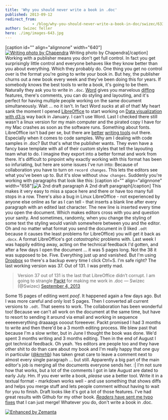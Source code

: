 ```yaml
---
title: 'Why you should never write a book in .doc'
published: 2013-09-12
redirect_from: 
            - /blog/why-you-should-never-write-a-book-in-doc/swizec/6333
author: Swizec Teller
hero: ./img/images-643.jpg
---
```

\[caption id="" align="alignnone" width="640"][![Writing photo by Chapendra](./img/images-643.jpg "Writing photo by Chapendra")](http://www.flickr.com/photos/chaparral/3276694461/sizes/z/in/photostream/) Writing photo by Chapendra\[/caption] Working with a publisher means you don't get full control. In fact you get surprisingly little control and everyone behaves like they know better than you about everything. Which they probably do. One thing you get no control over is the format you're going to write your book in. But hey, the publisher churns out a new book every week and they've been doing this for years. If somebody knows the best tools to write a book, it's going to be them. Naturally they ask you to write in `.doc`. [Word](http://office.microsoft.com/en-us/word/ "Microsoft Word") gives you marvelous [diffing](http://en.wikipedia.org/wiki/Diff "Diff") features, there's comments, you can do styling and layouting, and it's perfect for having multiple people working on the same document simultaneously. Wait ... no it isn't. In fact Word _sucks_ at all of that! My heart sank the moment I opened [LibreOffice](http://www.libreoffice.org "LibreOffice") to start working on [Data visualization with d3.js](http://www.packtpub.com/data-visualization-with-d3js/book) way back in January. I can't use Word. Last I checked there still wasn't a linux version for my main computer and the pirated copy I have for my Mac crashes as soon as the software runs. Something about fonts. LibreOffice isn't bad per se, but there are [better](http://swizec.com/blog/cool-thing-thursday-ia-writer/swizec/5517) [writing tools](http://swizec.com/blog/how-draft-got-me-to-pay-for-a-free-product/swizec/6186) out there. Especially when it comes to code samples. Why am I dealing with code samples in .doc? But that's what the publisher wants. They even have a fancy base template with all of their custom styles that tell the layouting team what to do. I imagine they export into a better format and work from there. It's difficult to pinpoint why exactly working with this format has been so infuriating, but here are some issues I've run into: Because of collaboration you have to turn on `record changes`. This lets the editors see what you've been up to. But it's slow without `show changes`. Suddenly you're working with paragraphs that look like this: \[caption id="" align="alignnone" width="658"]![A 2nd draft paragraph](./img/images-642.png "A 2nd draft paragraph") A 2nd draft paragraph\[/caption] This makes it very easy to miss a space here and there or have too many full stops in a row. There's also a bug in Linux LibreOffice - not experienced by anyone else online as far as I can tell - that inserts a blank line after every paragraph with an edited last character. The new line is inserted every time you open the document. Which makes editors cross with you and question your sanity. And sometimes, randomly, when you change the styling of some text the styling would vanish somewhere between you and the editor. Oh and no matter what format you send the document in (I liked `.odt` because it causes the least problems for LibreOffice) you will get it back as `.docx`. A format LibreOffice's got _catastrophic_ problems with. Last week I was happily editing away, acting on the technical feedback I'd gotten, and after a few days I open the document ... it was 5 pages long. Not the 38 it was supposed to be. Five. Everything just up and vanished. But I'm using [Dropbox](http://www.dropbox.com "Dropbox") so there's a backup every time I click Ctrl+S. I'm safe right? The last working version was 37. Out of 131. I was pretty mad.

> Version 37 out of 131 is the last that LibreOffice didn’t corrupt. I am going to strangle [Packt](http://www.packtpub.com "Packt") for making me work in .doc — Swizec (@Swizec) [September 4, 2013](https://twitter.com/Swizec/statuses/375221837510492161)

Some 15 pages of editing went _poof_. It happened again a few days ago. But I was more careful and only lost 5 pages. Then I converted all current versions to `.odt`. That seems to work. The collaboration has been wonderful too! Because we can't all work on the document at the same time, but have to resort to sending it around via email and working in sequence eeeeeverything draaaags oooout foreeever. Packt promised I had 3 months to write and then there'd be a 3 month editing process. We blew past that because I'm a slow writer, but in June I thought the book was done. We'd spent 3 months writing and 3 months editing. Then in the end of August I got technical feedback. Oh yeah. Yes editors are people too and they have other shit to do than care about my book and I'm really happy that one guy in particular ([@kmrhb](https://twitter.com/kmrhb)) has taken great care to leave a comment next to almost every single paragraph ... but still. Apparently a big part of the main editor's job is merging all the documents everyone sends her. :| I'm not sure how that works, but a lot of the comments I got in late August are dated to early July. Hm. If you ever write a book, _please_ use a better tool. Write it in a textual format - markdown works well - and use something that shows diffs and helps you merge stuff and lets people comment without having to wait for you to finish. Draft looks like it's got a lot of those features. I've had great results with Github for my other book. [_Readers_ have sent me typo fixes](https://github.com/Swizec/nightowls/pulls) that I can just merge! Whatever you do, don't write a book in .doc.

[![Enhanced by Zemanta](http://img.zemanta.com/zemified_e.png?x-id=f350f8fa-a9bf-4564-8a6f-07ec355d2aaa)](http://www.zemanta.com/?px "Enhanced by Zemanta")